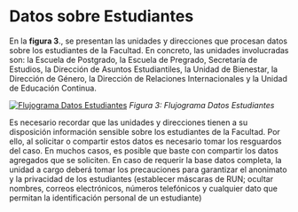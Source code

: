 # Datos sobre Estudiantes

En la **figura 3**., se presentan las unidades y direcciones que procesan datos sobre los estudiantes de la Facultad. En concreto, las unidades involucradas son: la Escuela de Postgrado, la Escuela de Pregrado, Secretaría de Estudios, la Dirección de Asuntos Estudiantiles, la Unidad de Bienestar, la Dirección de Género, la Dirección de Relaciones Internacionales y la Unidad de Educación Continua. 

[![Flujograma Datos Estudiantes](imagenes/estudiantes.png)](https://direccion-academica-facso.github.io/catastro-analistas/imagenes/estudiantes.png)
*Figura 3: Flujograma Datos Estudiantes*

Es necesario recordar que las unidades y direcciones tienen a su disposición información sensible sobre los estudiantes de la Facultad. Por ello, al solicitar o compartir estos datos es necesario tomar los resguardos del caso. En muchos casos, es posible que baste con compartir los datos agregados que se soliciten. En caso de requerir la base datos completa, la unidad a cargo deberá tomar los precauciones para garantizar el anonimato y la privacidad de los estudiantes (establecer máscaras de RUN; ocultar nombres, correos electrónicos, números telefónicos y cualquier dato que permitan la identificación personal de un estudiante)